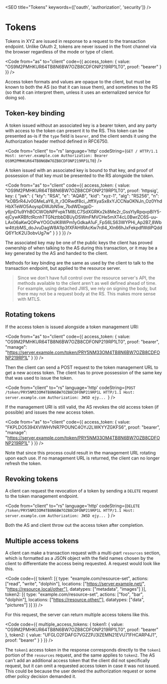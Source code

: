 

<SEO title="Tokens" keywords={['oauth', 'authorization', 'security']} />

# Tokens

Tokens in XYZ are issued in response to a request to the transaction endpoint. Unlike OAuth 2, tokens are never issued in the front channel via the browser regardless of the mode or type of client.

<Code
  from="as" to="client"
  code={{
  access_token: {
    value: "OS9M2PMHKUR64TB8N6BW7OZB8CDFONP219RP1LT0",
    proof: "bearer"
  }
}} />

Access token formats and values are opaque to the client, but must be known to both the AS (so that it can issue them), and sometimes to the RS (so that it can interpret them, unless it uses an externalized service for doing so).

## Token-key binding

A token issued without an associated key is a bearer token, and any party with access to the token can present it to the RS. This token can be presented as-is if the `type` field is `bearer`, and the client sends it using the Authorization header method defined in RFC6750.

<Code
  from="client" to="rs"
  language='http' codeString={`GET / HTTP/1.1
Host: server.example.com
Authorization: Bearer OS9M2PMHKUR64TB8N6BW7OZB8CDFONP219RP1LT0`} />

A token issued with an associated key is bound to that key, and proof of possession of that key must be presented to the RS alongside the token. 

<Code
  from="as" to="client"
  code={{
  access_token: {
    value: "OS9M2PMHKUR64TB8N6BW7OZB8CDFONP219RP1LT0",
    proof: 'httpsig',
    key: {
  "jwk":
    {
      "kty": "RSA",
      "e": "AQAB",
      "kid": "xyz-1",
      "alg": "RS256",
      "n": "kOB5rR4Jv0GMeLaY6_It_r3ORwdf8ci_JtffXyaSx8xYJCCNaOKNJn_Oz0YhdHbXTeWO5AoyspDWJbN5w_7bdWDxgpD-y6jnD1u9YhBOCWObNPFvpkTM8LC7SdXGRKx2k8Me2r_GssYlyRpqvpBlY5-ejCywKRBfctRcnhTTGNztbbDBUyDSWmFMVCHe5mXT4cL0BwrZC6S-uu-LAx06aKwQOPwYOGOslK8WPm1yGdkaA1uF_FpS6LS63WYPHi_Ap2B7_8Wbw4ttzbMS_doJvuDagW8A1Ip3fXFAHtRAcKw7rdI4_Xln66hJxFekpdfWdiPQddQ6Y1cK2U3obvUg7w"
    }
}
  }
}} />

The associated key may be one of the public keys the client has proved ownership of when talking to the AS during this transaction, or it may be a key generated by the AS and handed to the client.

Methods for key binding are <Link to="/keys">the same as used by the client to talk to the transaction endpoint</Link>, but applied to the resource server. 

> Since we don't have full control over the resource server's API, the methods available to the client aren't as well defined ahead of time. For example, using detached JWS, we rely on signing the body, but there may not be a request body at the RS. This makes more sense with MTLS.

## Rotating tokens

If the access token is issued alongside a token management URI:

<Code
  from="as" to="client"
  code={{
  access_token: {
    value: "OS9M2PMHKUR64TB8N6BW7OZB8CDFONP219RP1LT0",
    proof: "bearer",
    "manage": "https://server.example.com/token/PRY5NM33OM4TB8N6BW7OZB8CDFONP219RP1L"
  }
}} />

Then the client can send a POST request to the token management URL to get a new access token. The client has to prove possession of the same key that was used to issue the token.

<Code
  from="client" to="rs"
  language='http' codeString={`POST /token/PRY5NM33OM4TB8N6BW7OZB8CDFONP219RP1L HTTP/1.1
Host: server.example.com
Authorization: JWSD ejy... `} />

If the management URI is still valid, the AS revokes the old access token (if possible) and issues the new access token.

<Code
  from="as" to="client"
  code={{
  access_token: {
    value: "FKPLDO5394XVIWHVNR7POUNC4OYJ2LWKYYZGKFS6",
    proof: "bearer",
    "manage": "https://server.example.com/token/PRY5NM33OM4TB8N6BW7OZB8CDFONP219RP1L"
  }
}} />

Note that since this process could result in the management URL rotating upon each use. If no management URL is returned, the client can no longer refresh the token.

## Revoking tokens

A client can request the revocation of a token by sending a `DELETE` request to the token management endpoint.

<Code
  from="client" to="rs"
  language='http' codeString={`DELETE /token/PRY5NM33OM4TB8N6BW7OZB8CDFONP219RP1L HTTP/1.1
Host: server.example.com
Authorization: JWSD ejy... `} />

Both the AS and client throw out the access token after completion.

## Multiple access tokens

A client can make a <Link to="/transactionrequest">transaction request</Link> with a multi-part `resources` section, which is formatted as a JSON object with the field names chosen by the client to differentiate the access being requested. A request would look like this.

<Code code={{
  token1: [{
    type: "example.com/resource-set",
    actions: ["read", "write", "dolphin"],
    locations: ["https://server.example.net/", "https://resource.local/other"],
    datatypes: ["metadata", "images"]
  }],
  token2: [{
    type: "example.com/resource-set",
    actions: ["foo", "bar", "dolphin"],
    locations: ["https://resource.other/"],
    datatypes: ["data", "pictures"]
  }]
}} />

For this request, the server can return multiple access tokens like this.

<Code code={{
    multiple_access_tokens: {
      token1: {
        value: "OS9M2PMHKUR64TB8N6BW7OZB8CDFONP219RP1LT0",
        proof: "bearer"
      },
      token2: {
        value: "UFGLO2FDAFG7VGZZPJ3IZEMN21EVU71FHCARP4J1",
        proof: "bearer"
      }
    }
}} />

The `token1` access token in the response corresponds directly to the `token1` portion of the `resources` request, and the same applies to `token2`. The AS can't add an additional access token that the client did not specifically request, but it can omit a requested access token in case it was not issued. This could be because the user denied the authorization request or some other policy decision demanded it.